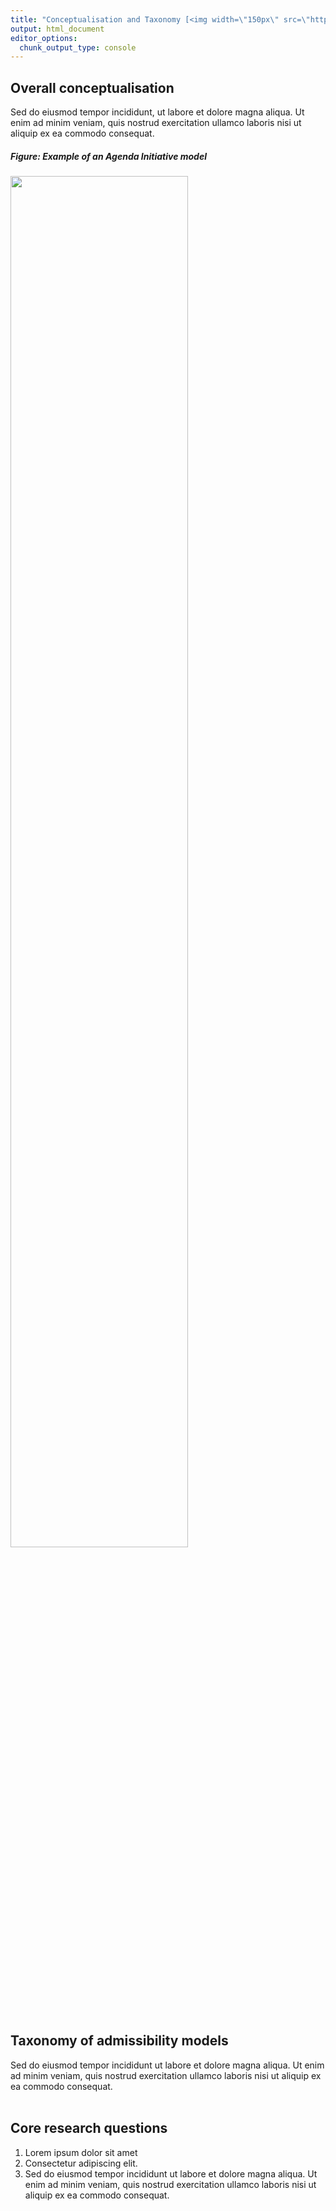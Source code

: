 ```yaml
---
title: "Conceptualisation and Taxonomy [<img width=\"150px\" src=\"https://fmendez72.github.io/lidd/images/lidd2.png\" style=\"float: right;\"/>](https://fmendez72.github.io/lidd/rejection_analysis.html)"
output: html_document
editor_options: 
  chunk_output_type: console
---
```



## Overall conceptualisation
Sed do eiusmod tempor incididunt, ut labore et dolore magna aliqua. Ut enim ad minim veniam, quis nostrud exercitation ullamco laboris nisi ut aliquip ex ea commodo consequat.

##### Figure: Example of an Agenda Initiative model
<img src="https://fmendez72.github.io/lidd/images/rejection_figure.png" width=75% height=75%>
<br/><br/>


## Taxonomy of admissibility models
Sed do eiusmod tempor incididunt ut labore et dolore magna aliqua. Ut enim ad minim veniam, quis nostrud exercitation ullamco laboris nisi ut aliquip ex ea commodo consequat.
<br/><br/>

## Core research questions
1. Lorem ipsum dolor sit amet  
2. Consectetur adipiscing elit. 
3. Sed do eiusmod tempor incididunt ut labore et dolore magna aliqua. Ut enim ad minim veniam, quis nostrud exercitation ullamco laboris nisi ut aliquip ex ea commodo consequat.  
<br/><br/>



